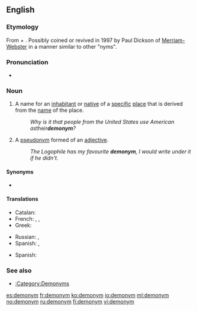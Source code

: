 ==English==
{{wikipedia}}

===Etymology===
From {{etyl|grc|en}} {{term|δῆμος||tr=dēmos|people|lang=grc}} + {{term|ὄνυμα||tr=onuma|name|lang=grc}}. Possibly coined or revived in 1997 by Paul Dickson of [[w:Merriam-Webster|Merriam-Webster]] in a manner similar to other "nyms".

{{confix|demo|onym|lang=en}}

===Pronunciation===
* {{a|UK}} {{IPA|/ˈdɛmənɪm/|lang=en}}

===Noun===
{{en-noun}}

# {{context|rare|lang=en}} A name for an [[inhabitant]] or [[native]] of a [[specific]] [[place]] that is derived from the [[name]] of the place.
#: ''Why is it that people from the United States use American as ''their'' '''demonym'''?''
# {{context|obsolete|lang=en}} A [[pseudonym]] formed of an [[adjective]].
#: ''The Logophile has my favourite '''demonym''', I would write under it if he didn't.''

====Synonyms====
* {{l|en|gentilic}}

====Translations====
{{trans-top|name for an inhabitant or native of a specific place}}
* Catalan: {{t|ca|gentilici|m}}
* French: {{t+|fr|gentilé|m}}, {{t+|fr|ethnonyme|m}}, {{t+|fr|démonyme|m}}
* Greek: {{t+|el|πατριδωνυμικό|n|tr=patridonymikó|sc=Grek}}
{{trans-mid}}
* Russian: {{t+|ru|этнохороним|m|tr=etnoxorónim|sc=Cyrl}}, {{t|ru|этникон|m|tr=etnikón|sc=Cyrl}}
* Spanish: {{t+|es|gentilicio}}, {{t|es|demónimo|m}}
{{trans-bottom}}

{{trans-top|pseudonym formed of an adjective}}
{{trans-mid}}
{{trans-bottom}}

{{checktrans-top}}
* Spanish: {{t+check|es|gentilicio|m}}
{{trans-bottom}}

===See also===
* [[:Category:Demonyms]]

[[es:demonym]]
[[fr:demonym]]
[[ko:demonym]]
[[io:demonym]]
[[ml:demonym]]
[[no:demonym]]
[[ru:demonym]]
[[fi:demonym]]
[[vi:demonym]]